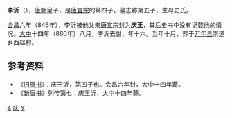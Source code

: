 '''李沂'''（{{bd|844年||860年||catIdx=L李}}），[[唐朝|唐朝]]皇子，是[[唐宣宗|唐宣宗]]的第四子。墓志称第五子，生母史氏。

[[会昌_(年号)|会昌]]六年（846年），李沂被他父亲[[唐宣宗|唐宣宗]]封为'''庆王'''，其后史书中没有记载他的情况。[[大中_(唐朝)|大中]]十四年（860年）八月，李沂去世，年十六。当年十月，葬于[[万年县_(北周)|万年县]]崇道乡西赵村。
　　
==参考资料==
*《[[旧唐书|旧唐书]]》：庆王沂，第四子也。会昌六年封，大中十四年薨。
*《[[新唐书|新唐书]]》列传第七：庆王沂，大中十四年薨。

[[Category:唐宣宗皇子|4]]
[[Category:唐朝宗室国王|庆]]
[[Category:李姓|Y]]